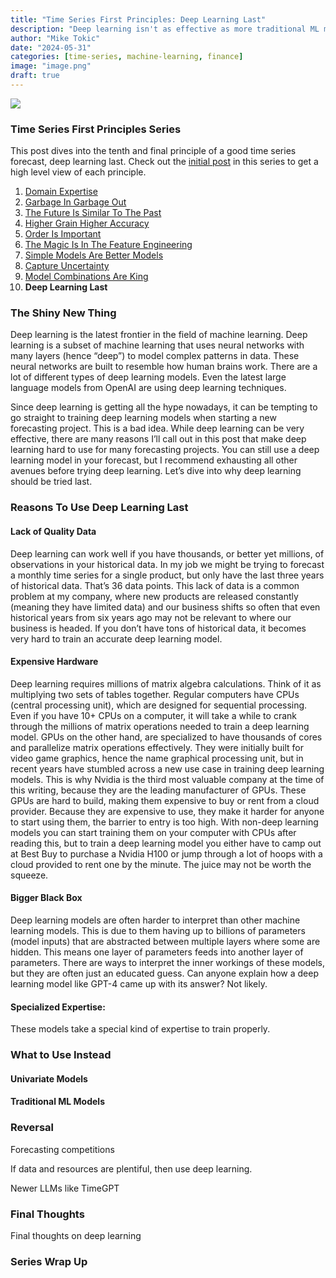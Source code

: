 ```yaml
---
title: "Time Series First Principles: Deep Learning Last"
description: "Deep learning isn't as effective as more traditional ML models"
author: "Mike Tokic"
date: "2024-05-31"
categories: [time-series, machine-learning, finance]
image: "image.png"
draft: true
---
```


![](./image.png)

### Time Series First Principles Series

This post dives into the tenth and final principle of a good time series forecast, deep learning last. Check out the [initial post](https://mftokic.github.io/posts/2024-03-26-time-series-first-principles-initial/) in this series to get a high level view of each principle. 

1. [Domain Expertise](https://mftokic.github.io/posts/2024-04-02-time-series-domain-expertise/)
2. [Garbage In Garbage Out](https://mftokic.github.io/posts/2024-04-08-time-series-garbage/)
3. [The Future Is Similar To The Past](https://mftokic.github.io/posts/2024-04-11-time-series-past-future/)
4. [Higher Grain Higher Accuracy](https://mftokic.github.io/posts/2024-04-18-time-series-grain/)
5. [Order Is Important](https://mftokic.github.io/posts/2024-04-23-time-series-order/)
6. [The Magic Is In The Feature Engineering](https://mftokic.github.io/posts/2024-05-01-time-series-features/)
7. [Simple Models Are Better Models](https://mftokic.github.io/posts/2024-05-03-time-series-simple-models/)
8. [Capture Uncertainty](https://mftokic.github.io/posts/2024-05-07-time-series-capture-uncertainty/)
9. [Model Combinations Are King](https://mftokic.github.io/posts/2024-05-28-time-series-model-avg/)
10. **Deep Learning Last**

### The Shiny New Thing

Deep learning is the latest frontier in the field of machine learning. Deep learning is a subset of machine learning that uses neural networks with many layers (hence "deep") to model complex patterns in data. These neural networks are built to resemble how human brains work. There are a lot of different types of deep learning models. Even the latest large language models from OpenAI are using deep learning techniques. 

Since deep learning is getting all the hype nowadays, it can be tempting to go straight to training deep learning models when starting a new forecasting project. This is a bad idea. While deep learning can be very effective, there are many reasons I'll call out in this post that make deep learning hard to use for many forecasting projects. You can still use a deep learning model in your forecast, but I recommend exhausting all other avenues before trying deep learning. Let's dive into why deep learning should be tried last. 

### Reasons To Use Deep Learning Last

#### **Lack of Quality Data**

Deep learning can work well if you have thousands, or better yet millions, of observations in your historical data. In my job we might be trying to forecast a monthly time series for a single product, but only have the last three years of historical data. That's 36 data points. This lack of data is a common problem at my company, where new products are released constantly (meaning they have limited data) and our business shifts so often that even historical years from six years ago may not be relevant to where our business is headed. If you don't have tons of historical data, it becomes very hard to train an accurate deep learning model. 

#### **Expensive Hardware**

Deep learning requires millions of matrix algebra calculations. Think of it as multiplying two sets of tables together. Regular computers have CPUs (central processing unit), which are designed for sequential processing. Even if you have 10+ CPUs on a computer, it will take a while to crank through the millions of matrix operations needed to train a deep learning model. GPUs on the other hand, are specialized to have thousands of cores and parallelize matrix operations effectively. They were initially built for video game graphics, hence the name graphical processing unit, but in recent years have stumbled across a new use case in training deep learning models. This is why Nvidia is the third most valuable company at the time of this writing, because they are the leading manufacturer of GPUs. These GPUs are hard to build, making them expensive to buy or rent from a cloud provider. Because they are expensive to use, they make it harder for anyone to start using them, the barrier to entry is too high. With non-deep learning models you can start training them on your computer with CPUs after reading this, but to train a deep learning model you either have to camp out at Best Buy to purchase a Nvidia H100 or jump through a lot of hoops with a cloud provided to rent one by the minute. The juice may not be worth the squeeze. 

#### **Bigger Black Box**

Deep learning models are often harder to interpret than other machine learning models. This is due to them having up to billions of parameters (model inputs) that are abstracted between multiple layers where some are hidden. This means one layer of parameters feeds into another layer of parameters. There are ways to interpret the inner workings of these models, but they are often just an educated guess. Can anyone explain how a deep learning model like GPT-4 came up with its answer? Not likely. 

#### **Specialized Expertise**:

These models take a special kind of expertise to train properly. 

### What to Use Instead

#### **Univariate Models**

#### **Traditional ML Models**

### Reversal 

Forecasting competitions

If data and resources are plentiful, then use deep learning. 

Newer LLMs like TimeGPT

### Final Thoughts

Final thoughts on deep learning

### Series Wrap Up

